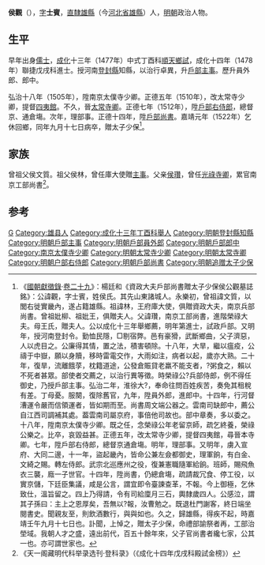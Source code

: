 {{明清人物信息框
| 姓名 = 侯觀
| 原名 =
| 圖片名稱 = 
| 圖片大小 = 220px
| 圖片說明 = 
| 最高職務 = 資政大夫戶部尚書
| 國家 = 大明
| 爵位 =
| 籍貫 = [[北直隸|直隸]][[保定府|保定府]][[雄縣|雄縣]]民籍
| 族裔 = 
| 字號 = 字士賓
| 室名 = 
| 諡號 = 
| 出生日期 = 生年不詳
| 出生地點 = 
| 逝世日期 = 嘉靖元年（1522年）
| 逝世地點 = 
| 墓葬 =
| 配偶 =
| 親屬 = 父 [[侯瓚|侯瓚]]
| 出身 = 
*成化十三年丁酉科順天鄉試七十九名舉人
*成化十四年戊戌科同進士出身
| 經歷 = 
| 著作 =
}}

'''侯觀'''（{{bd|？||1522年||Hou侯}}），[[表字|字]]'''士賓'''，[[北直隸|直隸]][[雄縣|雄縣]]（今[[河北省|河北省]][[雄縣|雄縣]]）人，[[明朝|明朝]]政治人物。

==生平==
早年出身[[儒士|儒士]]，[[成化|成化]]十三年（1477年）中式丁酉科[[順天府|順天]][[鄉試|鄉試]]，成化十四年（1478年）聯捷戊戌科進士。授河南[[登封縣|登封縣]]知縣，以治行卓異，升[[戶部|戶部]][[主事|主事]]。歷升員外郎、郎中。

弘治十八年（1505年），陞南京太僕寺少卿。正德五年（1510年），改太常寺少卿，提督[[四夷館|四夷館]]。不久，晉[[太常寺卿|太常寺卿]]。正德七年（1512年），陞[[戶部右侍郎|戶部右侍郎]]，總督京、通倉塲。次年，理部事。正德十四年，陞[[戶部尚書|戶部尚書]]。嘉靖元年（1522年）乞休回鄉，同年九月十七日病卒，贈太子少保<ref>《[[國朝獻徵錄|國朝獻徵錄]]·[[s:國朝獻徵錄/卷之二十九|卷二十九]]》：楊廷和《資政大夫戶部尚書贈太子少保侯公觀墓誌銘》：公諱觀，字士賓，姓侯氏。其先山東諸城人。永樂初，曾祖諱文質，以閭右徙實畿內，遂占籍雄縣。祖諱林，王府庫大使，俱贈資政大夫，南京兵部尚書。曾祖妣柳、祖妣王，俱贈夫人。父諱瓚，南京工部尚書，進階榮祿大夫。母王氏，贈夫人。公以成化十三年舉鄉薦，明年第進士，試政戶部。又明年，授河南登封令。勤恤民隱，□剔宿弊。邑有豪猾，武斷鄉曲，父子濟惡，人以虎目之。公廉得其情，置之法，積害頓除。十八年，大旱，繼以瘟疫，公禱于中嶽，願以身贖，移時雷電交作，大雨如注，病者以起，歲亦大熟。二十年，復旱，流離餓莩，枕籍道途，公發倉賑貸老羸不能支者，?粥食之，賴以不死者甚眾。部使者交薦之，以治行異等徵。時榮祿公?兵部侍郎，例不得任御史，乃授戶部主事。弘治二年，淮徐大?，奉命往問百姓疾苦，奏免其租稅有差。丁母憂。服闋，復除舊官，九年，陞員外郎，進郎中。十四年，行河督漕運令嚴而信領運者，皆如期而至。尚書周文端公器之。雲南司缺郎中，薦公自江西司調補其處。葢雲南司屬京府，事倍他司故也。部中章奏，多以委之。十八年，陞南京太僕寺少卿。既之任，念榮祿公年老留京師，疏乞終養，榮祿公樂之。比卒，哀毀益甚。正德五年，改太常寺少卿，提督四夷館，尋晉本寺卿。七年，陞戶部右侍郎，總督京通倉塲。明年，理部事。又明年，虜入宣府、大同二邊，十一年，盜起畿內，皆命公兼左僉都御史，理軍餉，有白金、文綺之賜。轉左侍郎。武宗北巡應州之役，復兼憲職隨軍給餉。班師，賜飛魚衣三襲，廕一子世官。十四年，陞尚書，仍總倉塲，疏請裁冗食、停工役，以實京儲，下廷臣集議，咸是公言，謂宜即令臺諫查革，不報。今上御極，乞休致仕，溫旨留之。四上乃得請，令有司給廩月三石，輿隸歲四人。公感泣，謂其子孫曰：主上之恩厚矣，吾無以?報，汝曹勉之。既退杜門謝客，終日端坐閱書史。聞親友至，則飲酒數行，與與如也。久之，歸雄縣，得疾不起，時嘉靖壬午九月十七日也。訃聞，上悼之，贈太子少保，命禮部諭祭者再，工部治塋域。我朝人才之盛，遠出前代，百五十餘年來，父子官尚書者纔七家，公其一也。亦可謂世家也。</ref>。

==家族==
曾祖父侯文質。祖父侯林，曾任庫大使贈[[主事|主事]]。父亲[[侯瓚|侯瓚]]，曾任[[光祿寺卿|光祿寺卿]]，累官南京工部尚書<ref>《天一阁藏明代科举录选刊·登科录》（《成化十四年戊戌科殿試金榜》）</ref>。

==参考==
{{reflist}}

{{start box}}
{{s-off}}
{{s-before|[[王璟_(明朝)|王璟]]}}
{{s-title|明朝登封縣知縣|成化年間}}
{{s-after|[[熊廣|熊廣]]}}
{{end box}}

{{成化十四年戊戌科殿試金榜}}

{{Authority control}}

{{DEFAULTSORT:Hou侯}}
[[Category:侯姓|G]]
[[Category:雄县人|Category:雄县人]]
[[Category:成化十三年丁酉科舉人|Category:成化十三年丁酉科舉人]]
[[Category:明朝登封縣知縣|Category:明朝登封縣知縣]]
[[Category:明朝戶部主事|Category:明朝戶部主事]]
[[Category:明朝戶部員外郎|Category:明朝戶部員外郎]]
[[Category:明朝戶部郎中|Category:明朝戶部郎中]]
[[Category:南京太僕寺少卿|Category:南京太僕寺少卿]]
[[Category:明朝太常寺少卿|Category:明朝太常寺少卿]]
[[Category:明朝太常寺卿|Category:明朝太常寺卿]]
[[Category:明朝户部右侍郎|Category:明朝户部右侍郎]]
[[Category:明朝戶部尚書|Category:明朝戶部尚書]]
[[Category:明朝追赠太子少保|Category:明朝追赠太子少保]]